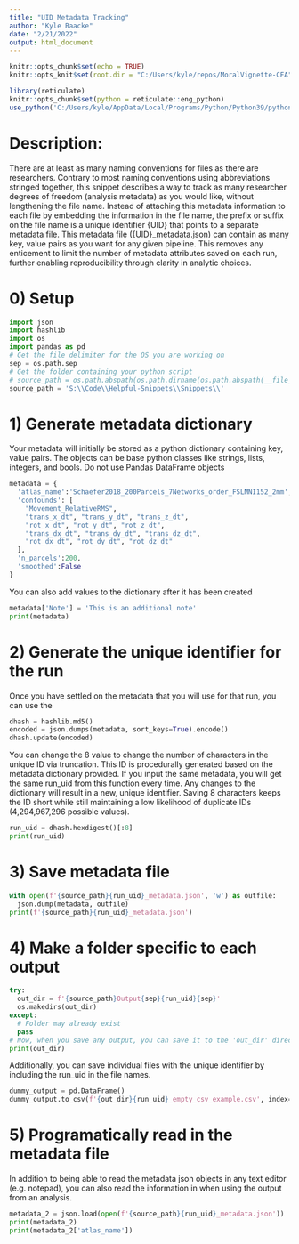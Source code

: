```yaml
---
title: "UID Metadata Tracking"
author: "Kyle Baacke"
date: "2/21/2022"
output: html_document
---
```

```r
knitr::opts_chunk$set(echo = TRUE)
knitr::opts_knit$set(root.dir = "C:/Users/kyle/repos/MoralVignette-CFA")
```

```r
library(reticulate)
knitr::opts_chunk$set(python = reticulate::eng_python)
use_python('C:/Users/kyle/AppData/Local/Programs/Python/Python39/python.exe',required = TRUE)
```

# Description:
   There are at least as many naming conventions for files as there are researchers. Contrary to most naming conventions using abbreviations stringed together, this snippet describes a way to track as many researcher degrees of freedom (analysis metadata) as you would like, without lengthening the file name. Instead of attaching this metadata information to each file by embedding the information in the file name, the prefix or suffix on the file name is a unique identifier \{UID\} that points to a separate metadata file. This metadata file (\{UID\}_metadata.json) can contain as many key, value pairs as you want for any given pipeline. This removes any enticement to limit the number of metadata attributes saved on each run, further enabling reproducibility through clarity in analytic choices.

# 0) Setup

```python
import json
import hashlib
import os
import pandas as pd
# Get the file delimiter for the OS you are working on
sep = os.path.sep
# Get the folder containing your python script
# source_path = os.path.abspath(os.path.dirname(os.path.abspath(__file__))) + sep # This only works when run as .py rather than in .RMD
source_path = 'S:\\Code\\Helpful-Snippets\\Snippets\\'
```

# 1) Generate metadata dictionary

Your metadata will initially be stored as a python dictionary containing key, value pairs. The objects can be base python classes like strings, lists, integers, and bools. Do not use Pandas DataFrame objects
```python
metadata = {
  'atlas_name':'Schaefer2018_200Parcels_7Networks_order_FSLMNI152_2mm',
  'confounds': [
    "Movement_RelativeRMS",
    "trans_x_dt", "trans_y_dt", "trans_z_dt",
    "rot_x_dt", "rot_y_dt", "rot_z_dt",
    "trans_dx_dt", "trans_dy_dt", "trans_dz_dt",
    "rot_dx_dt", "rot_dy_dt", "rot_dz_dt"
  ],
  'n_parcels':200,
  'smoothed':False
}
```
You can also add values to the dictionary after it has been created 
```python
metadata['Note'] = 'This is an additional note'
print(metadata)
```

# 2) Generate the unique identifier for the run

Once you have settled on the metadata that you will use for that run, you can use the 
```python
dhash = hashlib.md5()
encoded = json.dumps(metadata, sort_keys=True).encode()
dhash.update(encoded)
```
You can change the 8 value to change the number of characters in the unique ID via truncation. This ID is procedurally generated based on the metadata dictionary provided. If you input the same metadata, you will get the same run_uid from this function every time. Any changes to the dictionary will result in a new, unique identifier. Saving 8 characters keeps the ID short while still maintaining a low likelihood of duplicate IDs (4,294,967,296 possible values).
```python
run_uid = dhash.hexdigest()[:8]
print(run_uid)
```

# 3) Save metadata file

```python
with open(f'{source_path}{run_uid}_metadata.json', 'w') as outfile:
  json.dump(metadata, outfile)
print(f'{source_path}{run_uid}_metadata.json')
```
# 4) Make a folder specific to each output

```python
try:
  out_dir = f'{source_path}Output{sep}{run_uid}{sep}'
  os.makedirs(out_dir)
except:
  # Folder may already exist
  pass
# Now, when you save any output, you can save it to the 'out_dir' directory.
print(out_dir)
```
Additionally, you can save individual files with the unique identifier by including the run_uid in the file names.
```python
dummy_output = pd.DataFrame()
dummy_output.to_csv(f'{out_dir}{run_uid}_empty_csv_example.csv', index=False)
```

# 5) Programatically read in the metadata file

In addition to being able to read the metadata json objects in any text editor (e.g. notepad), you can also read the information in when using the output from an analysis.
```python
metadata_2 = json.load(open(f'{source_path}{run_uid}_metadata.json'))
print(metadata_2)
print(metadata_2['atlas_name'])
```
